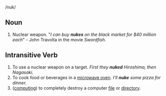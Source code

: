 /nuk/

==Noun==
#Nuclear weapon. "''I can buy '''nukes''' on the black market for $40 million each''" - John Travolta in the movie ''Swordfish''.

==Intransitive Verb==
#To use a nuclear weapon on a target.  ''First they '''nuked''' Hiroshima, then Nagasaki.''
#To cook food or beverages in a [[microwave oven]].  ''I'll '''nuke''' some pizza for dinner.''
#([[computing]]) to completely destroy a computer [[file]] or [[directory]].